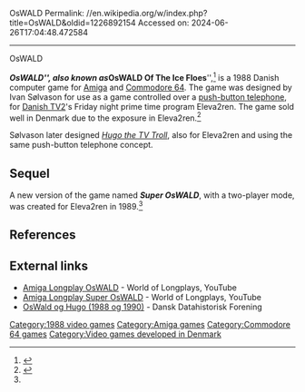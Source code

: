 OsWALD
Permalink: //en.wikipedia.org/w/index.php?title=OsWALD&oldid=1226892154
Accessed on: 2024-06-26T17:04:48.472584



------
OsWALD
{{Short description|1988 Danish video game}}
{{Infobox video game
| title = OsWALD
| image = OsWALD cover.webp
| alt =
| developer = Ivan Sølvason
| publisher =
| modes = [[Single-player]]
| released = 1988
| platforms = [[Amiga]], [[Commodore 64]]
}}

'''''OsWALD''''', also known as '''''OsWALD Of The Ice Floes''''',<ref>{{Cite web|url=http://hol.abime.net/2326|title = OsWALD of the Ice Floes : Hall of Light - the database of Amiga games}}</ref> is a 1988 Danish computer game for [[Amiga]] and [[Commodore 64]]. The game was designed by Ivan Sølvason for use as a game controlled over a [[push-button telephone]], for [[TV 2 (Denmark)|Danish TV2]]'s Friday night prime time program Eleva2ren. The game sold well in Denmark due to the exposure in Eleva2ren.<ref name="slides">{{Cite web |last=Sølvason |first=Ivan |title=OsWALD og Hugo: Verdens første interaktive TV udsendelser |trans-title=OsWALD and Hugo: The world's first interactive TV broadcasts |url=https://datamuseum.dk/wp-content/uploads/2013/04/OsWALD-og-Hugo-pr%C3%A6sentation.pdf |website=Dansk Datahistorisk Forening |language=da}}</ref>

Sølvason later designed ''[[Hugo (franchise)|Hugo the TV Troll]]'', also for Eleva2ren and using the same push-button telephone concept.

==Sequel==
A new version of the game named '''''Super OsWALD''''', with a two-player mode, was created for Eleva2ren in 1989.<ref name="slides" />

==References==
{{reflist}}

==External links==
* [https://www.youtube.com/watch?v=LtktP1rqaSQ Amiga Longplay OsWALD] - World of Longplays, YouTube
* [https://www.youtube.com/watch?v=GfAHoKY3HOM Amiga Longplay Super OsWALD] - World of Longplays, YouTube
* [http://datamuseum.dk/danskerne-og-datamaterne/tema-rum-2/oswald-og-hugo/ OsWald og Hugo (1988 og 1990)] - Dansk Datahistorisk Forening

[[Category:1988 video games]]
[[Category:Amiga games]]
[[Category:Commodore 64 games]]
[[Category:Video games developed in Denmark]]

{{computer-game-stub}}